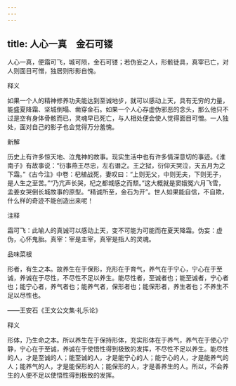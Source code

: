 ```yaml
---
---
---
```

title: 人心一真　金石可镂
---



人心一真，便霜可飞，城可陨，金石可镂；若伪妄之人，形骸徒具，真宰已亡，对人则面目可憎，独居则形影自愧。

释义

如果一个人的精神修养功夫能达到至诚地步，就可以感动上天，具有无穷的力量，能盛夏降霜、坚城倒塌、凿穿金石。如果一个人心存虚伪邪恶的念头，那么他只不过是空有身体骨骸而已，灵魂早已死亡，与人相处便会使人觉得面目可憎。一人独处，面对自己的影子也会觉得万分羞愧。

新解

历史上有许多惊天地、泣鬼神的故事。现实生活中也有许多情深意切的事迹。《淮南子》有故事说：“衍事燕王尽忠，左右谮之。王之狱，衍仰天哭泣，天五月为之下霜。”《古今注》中卷：杞植战死，妻叹曰：“上则无父，中则无夫，下则无子，是人生之至苦。”“乃亢声长哭，杞之都城感之而颓。”这大概就是窦娥冤六月飞雪，孟姜女哭倒长城故事的原型。“精诚所至，金石为开”。世人如果能自信，不自欺，什么样的奇迹不能创造出来呢！

注释

霜可飞：此喻人的真诚可以感动上天，变不可能为可能而在夏天降霜。伪妄：虚伪，心怀鬼胎。真宰：宰是主宰，真宰是指人的灵魂。

品味菜根

形者，有生之本。故养生在于保形，充形在于育气，养气在于宁心，宁心在于至诚，养诚在于尽性，不尽性不足以养生。能尽性者，至诚者也；能至诚者，宁心者也；能宁心者，养气者也；能养气者，保形者也；能保形者，养生者也；不养生不足以尽性也。

——王安石《王文公文集·礼乐论》

释义

形体，乃生命之本。所以养生在于保持形体，充实形体在于养气，养气在于使心宁静，宁心在于至诚，养诚在于使悟性得到极致的发挥，不尽性不足以养生。能尽性的人，才是至诚的人；能至诚的人，才是能宁心的人；能宁心的人，才是能养气的人；能养气的人，才是能保形的人；能保形的人，才是善养生的人。所以，不会养生的人便不足以使悟性得到极致的发挥。